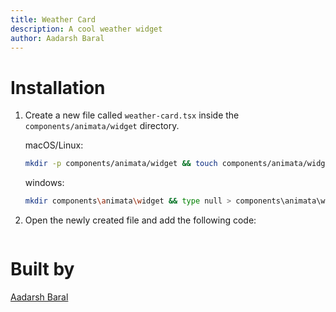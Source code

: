 ```yaml
---
title: Weather Card
description: A cool weather widget
author: Aadarsh Baral
---
```


<ComponentPreview name="widget-weather-card--docs" />

# Installation

1. Create a new file called `weather-card.tsx` inside the `components/animata/widget` directory.

   macOS/Linux:
   ```bash
   mkdir -p components/animata/widget && touch components/animata/widget/weather-card.tsx
   ```

   windows:
   ```bash
   mkdir components\animata\widget && type null > components\animata\widget\weather-card.tsx
   ```

2. Open the newly created file and add the following code:

```jsx file=<rootDir>/animata/widget/weather-card.tsx

```
# Built by

   [Aadarsh Baral](https://github.com/aadarshbaral)